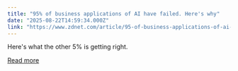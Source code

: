 ```yaml
---
title: "95% of business applications of AI have failed. Here's why"
date: "2025-08-22T14:59:34.000Z"
link: "https://www.zdnet.com/article/95-of-business-applications-of-ai-have-failed-heres-why/"
---
```


Here's what the other 5% is getting right.

[Read more](https://www.zdnet.com/article/95-of-business-applications-of-ai-have-failed-heres-why/)
